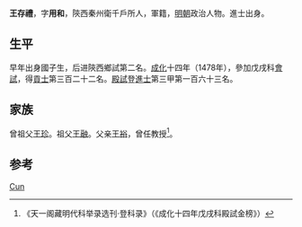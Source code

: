 {{Otheruses|other=名为王存礼的其他人物|王存礼}}
{{Otheruses|other=名为王用和的其他人物|王用和}}

'''王存禮'''，字'''用和'''，陝西秦州衛千戶所人，軍籍，[[明朝|明朝]]政治人物。進士出身。

== 生平 ==
早年出身國子生，后进陝西鄉試第二名。[[成化|成化]]十四年（1478年），參加戊戌科[[會試|會試]]，得[[貢士|貢士]]第三百二十二名。[[殿試|殿試]]登[[進士|進士]]第三甲第一百六十三名。

== 家族 ==
曾祖父[[王珍|王珍]]。祖父[[王融|王融]]。父亲[[王裕|王裕]]，曾任教授<ref>《天一阁藏明代科举录选刊·登科录》（《成化十四年戊戌科殿試金榜》）</ref>。

== 参考 ==
{{reflist}}

{{成化十四年戊戌科殿試金榜}}

{{Authority control}}
{{DEFAULTSORT:Wang王}}
[[Category:王姓|Cun]]

{{明朝人物小作品}}